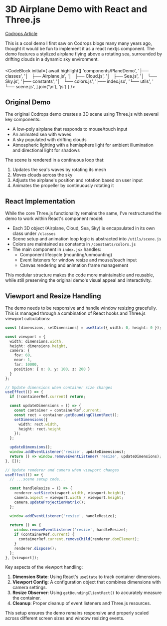 
# 3D Airplane Demo with React and Three.js

<a className="w-fit block" href="https://tympanus.net/codrops/2016/04/26/the-aviator-animating-basic-3d-scene-threejs/" target="_blank">
Codrops Article
</a>


<PlaneDemo />

This is a cool demo I first saw on Codrops blogs many many years ago, thought it would be fun to implement it as a react nextjs component. The demo features a stylized airplane flying above a rotating sea, surrounded by drifting clouds in a dynamic sky environment.

####

<CodeBlock initial={
  await highlight([
    'components/PlaneDemo',
    '├── classes',
    '│   ├── Airplane.js',
    '│   ├── Cloud.js',
    '│   ├── Sea.js',
    '│   └── Sky.js',
    '├── constants',
    '│   └── colors.js',
    '├── index.jsx',
    '└── utils',
    '    └── scene.js',
  ].join('\n'), 'js')
} />

## Original Demo

The original Codrops demo creates a 3D scene using Three.js with several key components:

- A low-poly airplane that responds to mouse/touch input
- An animated sea with waves
- A sky populated with drifting clouds
- Atmospheric lighting with a hemisphere light for ambient illumination and directional light for shadows

The scene is rendered in a continuous loop that:
1. Updates the sea's waves by rotating its mesh
2. Moves clouds across the sky
3. Adjusts the airplane's position and rotation based on user input
4. Animates the propeller by continuously rotating it

## React Implementation

While the core Three.js functionality remains the same, I've restructured the demo to work within React's component model:

- Each 3D object (Airplane, Cloud, Sea, Sky) is encapsulated in its own class under `/classes`
- Scene setup and animation loop logic is abstracted into `/utils/scene.js`
- Colors are maintained as constants in `/constants/colors.js`
- The main component in `index.jsx` handles:
  - Component lifecycle (mounting/unmounting)
  - Event listeners for window resize and mouse/touch input
  - Canvas rendering and animation frame management

This modular structure makes the code more maintainable and reusable, while still preserving the original demo's visual appeal and interactivity.

## Viewport and Resize Handling

The demo needs to be responsive and handle window resizing gracefully. This is managed through a combination of React hooks and Three.js viewport calculations:

```typescript
const [dimensions, setDimensions] = useState({ width: 0, height: 0 });

const viewport = {
  width: dimensions.width,
  height: dimensions.height,
  camera: {
    fov: 60,
    near: 1,
    far: 10000,
    position: { x: 0, y: 100, z: 200 }
  }
};

// Update dimensions when container size changes
useEffect(() => {
  if (!containerRef.current) return;

  const updateDimensions = () => {
    const container = containerRef.current;
    const rect = container.getBoundingClientRect();
    setDimensions({
      width: rect.width,
      height: rect.height
    });
  };

  updateDimensions();
  window.addEventListener('resize', updateDimensions);
  return () => window.removeEventListener('resize', updateDimensions);
}, []);

// Update renderer and camera when viewport changes
useEffect(() => {
  // ...scene setup code...

  const handleResize = () => {
    renderer.setSize(viewport.width, viewport.height);
    camera.aspect = viewport.width / viewport.height;
    camera.updateProjectionMatrix();
  };

  window.addEventListener('resize', handleResize);
  
  return () => {
    window.removeEventListener('resize', handleResize);
    if (containerRef.current) {
      containerRef.current.removeChild(renderer.domElement);
    }
    renderer.dispose();
  };
}, [viewport]);
```

Key aspects of the viewport handling:

1. **Dimension State**: Using React's `useState` to track container dimensions.
2. **Viewport Config**: A configuration object that combines dimensions with camera settings.
3. **Resize Observer**: Using `getBoundingClientRect()` to accurately measure the container.
4. **Cleanup**: Proper cleanup of event listeners and Three.js resources.

This setup ensures the demo remains responsive and properly scaled across different screen sizes and window resizing events.
